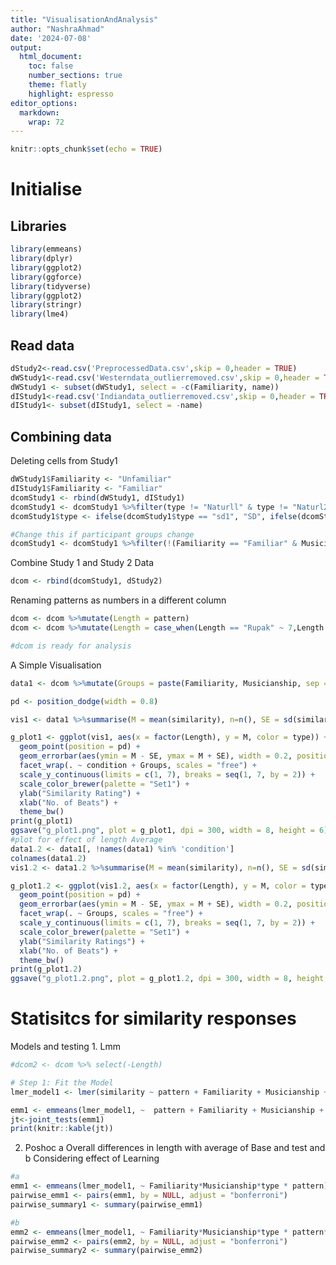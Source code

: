 ---
title: "VisualisationAndAnalysis"
author: "NashraAhmad"
date: '2024-07-08'
output: 
  html_document:
    toc: false
    number_sections: true
    theme: flatly
    highlight: espresso
editor_options: 
  markdown: 
    wrap: 72
---

```{r setup, include=FALSE}
knitr::opts_chunk$set(echo = TRUE)
```

# Initialise

## Libraries

```{r  libraries,warning=FALSE,message=FALSE}
library(emmeans)
library(dplyr)
library(ggplot2)
library(ggforce)
library(tidyverse)
library(ggplot2)
library(stringr)
library(lme4)

```

## Read data

```{r readdata}
dStudy2<-read.csv('PreprocessedData.csv',skip = 0,header = TRUE)
dWStudy1<-read.csv('Westerndata_outlierremoved.csv',skip = 0,header = TRUE)
dWStudy1 <- subset(dWStudy1, select = -c(Familiarity, name))
dIStudy1<-read.csv('Indiandata_outlierremoved.csv',skip = 0,header = TRUE)
dIStudy1<- subset(dIStudy1, select = -name)
```

## Combining data

Deleting cells from Study1

```{r combine}
dWStudy1$Familiarity <- "Unfamiliar"
dIStudy1$Familiarity <- "Familiar"
dcomStudy1 <- rbind(dWStudy1, dIStudy1)
dcomStudy1 <- dcomStudy1 %>%filter(type != "Naturll" & type != "Naturl2"& type !="Complex" & type != 	"Basic" & type !="sp1") #remove extra stimuli
dcomStudy1$type <- ifelse(dcomStudy1$type == "sd1", "SD", ifelse(dcomStudy1$type == "Naturl", "Natural", dcomStudy1$type))

#Change this if participant groups change
dcomStudy1 <- dcomStudy1 %>%filter(!(Familiarity == "Familiar" & Musicianship == "Musician"))#Delete Indian Musicians (Familiar Musicians)
```

Combine Study 1 and Study 2 Data

```{r combine2}
dcom <- rbind(dcomStudy1, dStudy2)
```

Renaming patterns as numbers in a different column

```{r Step1}
dcom <- dcom %>%mutate(Length = pattern)
dcom <- dcom %>%mutate(Length = case_when(Length == "Rupak" ~ 7,Length == "Keherva" ~ 8,Length == "Jhaptal" ~ 10,Length == "Teental" ~ 16,))

#dcom is ready for analysis
```

A Simple Visualisation

```{r Visualise 1}
data1 <- dcom %>%mutate(Groups = paste(Familiarity, Musicianship, sep = " ")) %>%group_by(pattern, Length, type, Groups, condition)

pd <- position_dodge(width = 0.8) 

vis1 <- data1 %>%summarise(M = mean(similarity), n=n(), SE = sd(similarity) / sqrt(n))

g_plot1 <- ggplot(vis1, aes(x = factor(Length), y = M, color = type)) +
  geom_point(position = pd) +
  geom_errorbar(aes(ymin = M - SE, ymax = M + SE), width = 0.2, position = pd) +
  facet_wrap(. ~ condition + Groups, scales = "free") +
  scale_y_continuous(limits = c(1, 7), breaks = seq(1, 7, by = 2)) +
  scale_color_brewer(palette = "Set1") +
  ylab("Similarity Rating") +
  xlab("No. of Beats") +
  theme_bw()
print(g_plot1)
ggsave("g_plot1.png", plot = g_plot1, dpi = 300, width = 8, height = 6)
#plot for effect of length Average
data1.2 <- data1[, !names(data1) %in% 'condition']
colnames(data1.2)
vis1.2 <- data1.2 %>%summarise(M = mean(similarity), n=n(), SE = sd(similarity) / sqrt(n))

g_plot1.2 <- ggplot(vis1.2, aes(x = factor(Length), y = M, color = type)) +
  geom_point(position = pd) +
  geom_errorbar(aes(ymin = M - SE, ymax = M + SE), width = 0.2, position = pd) +
  facet_wrap(. ~ Groups, scales = "free") +
  scale_y_continuous(limits = c(1, 7), breaks = seq(1, 7, by = 2)) +
  scale_color_brewer(palette = "Set1") +
  ylab("Similarity Ratings") +
  xlab("No. of Beats") +
  theme_bw()
print(g_plot1.2)
ggsave("g_plot1.2.png", plot = g_plot1.2, dpi = 300, width = 8, height = 6)
```



# Statisitcs for similarity responses 
Models and testing
1. Lmm
```{r, Version2}
#dcom2 <- dcom %>% select(-Length)

# Step 1: Fit the Model
lmer_model1 <- lmer(similarity ~ pattern + Familiarity + Musicianship + condition + type + pattern:Familiarity + pattern:Musicianship + pattern:condition +Familiarity:Musicianship + Familiarity:condition + Musicianship:condition +type:pattern + type:Familiarity + type:Musicianship + type:condition  + (1 | ResponseId), data = dcom)

emm1 <- emmeans(lmer_model1, ~  pattern + Familiarity + Musicianship + condition + type + pattern:Familiarity + pattern:Musicianship + pattern:condition +Familiarity:Musicianship + Familiarity:condition + Musicianship:condition +type:pattern + type:Familiarity + type:Musicianship + type:condition)
jt<-joint_tests(emm1)
print(knitr::kable(jt))
```
2. Poshoc
a Overall differences in length with average of Base and test and 
b Considering effect of Learning

```{r, Version2Learn}
#a
emm1 <- emmeans(lmer_model1, ~ Familiarity*Musicianship*type * pattern)
pairwise_emm1 <- pairs(emm1, by = NULL, adjust = "bonferroni")
pairwise_summary1 <- summary(pairwise_emm1)

#b
emm2 <- emmeans(lmer_model1, ~ Familiarity*Musicianship*type * pattern*condition)
pairwise_emm2 <- pairs(emm2, by = NULL, adjust = "bonferroni")
pairwise_summary2 <- summary(pairwise_emm2)


```
